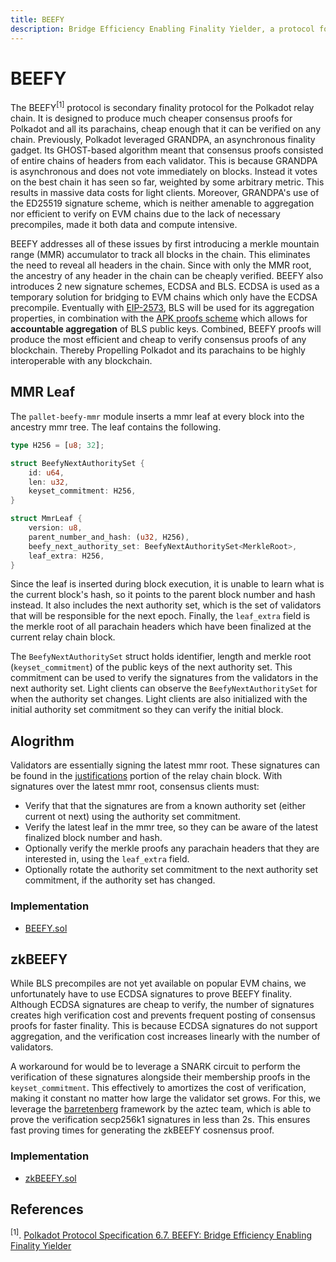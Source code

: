 ```yaml
---
title: BEEFY
description: Bridge Efficiency Enabling Finality Yielder, a protocol for cheap finality proofs on Polkadot.
---
```


<link
  href="https://cdn.jsdelivr.net/npm/katex@0.16.8/dist/katex.min.css"
  rel="stylesheet"
/>


# BEEFY

The BEEFY$^{[1]}$ protocol is secondary finality protocol for the Polkadot relay chain. It is designed to produce much cheaper consensus proofs for Polkadot and all its parachains, cheap enough that it can be verified on any chain. Previously, Polkadot leveraged GRANDPA, an asynchronous finality gadget. Its GHOST-based algorithm meant that consensus proofs consisted of entire chains of headers from each validator. This is because GRANDPA is asynchronous and does not vote immediately on blocks. Instead it votes on the best chain it has seen so far, weighted by some arbitrary metric. This results in massive data costs for light clients. Moreover, GRANDPA's use of the ED25519 signature scheme, which is neither amenable to aggregation nor efficient to verify on EVM chains due to the lack of necessary precompiles, made it both data and compute intensive.

BEEFY addresses all of these issues by first introducing a merkle mountain range (MMR) accumulator to track all blocks in the chain. This eliminates the need to reveal all headers in the chain. Since with only the MMR root, the ancestry of any header in the chain can be cheaply verified. BEEFY also introduces 2 new signature schemes, ECDSA and BLS. ECDSA is used as a temporary solution for bridging to EVM chains which only have the ECDSA precompile. Eventually with [EIP-2573](https://eips.ethereum.org/EIPS/eip-2537), BLS will be used for its aggregation properties, in combination with the [APK proofs scheme](/protocol/cryptography/apk-proofs) which allows for **accountable aggregation** of BLS public keys. Combined, BEEFY proofs will produce the most efficient and cheap to verify consensus proofs of any blockchain. Thereby Propelling Polkadot and its parachains to be highly interoperable with any blockchain.


## MMR Leaf

The `pallet-beefy-mmr` module inserts a mmr leaf at every block into the ancestry mmr tree. The leaf contains the following.


```rust
type H256 = [u8; 32];

struct BeefyNextAuthoritySet {
    id: u64,
    len: u32,
    keyset_commitment: H256,
}

struct MmrLeaf {
    version: u8,
    parent_number_and_hash: (u32, H256),
    beefy_next_authority_set: BeefyNextAuthoritySet<MerkleRoot>,
    leaf_extra: H256,
}
```

Since the leaf is inserted during block execution, it is unable to learn what is the current block's hash, so it points to the parent block number and hash instead. It also includes the next authority set, which is the set of validators that will be responsible for the next epoch. Finally, the `leaf_extra` field is the merkle root of all parachain headers which have been finalized at the current relay chain block.

The `BeefyNextAuthoritySet` struct holds identifier, length and merkle root (`keyset_commitment`) of the public keys of the next authority set. This commitment can be used to verify the signatures from the validators in the next authority set. Light clients can observe the `BeefyNextAuthoritySet` for when the authority set changes. Light clients are also initialized with the initial authority set commitment so they can verify the initial block.

## Alogrithm

Validators are essentially signing the latest mmr root. These signatures can be found in the [justifications](https://spec.polkadot.network/sect-finality#defn-grandpa-justification) portion of the relay chain block. With signatures over the latest mmr root, consensus clients must:

 - Verify that that the signatures are from a known authority set (either current ot next) using the authority set commitment.
 - Verify the latest leaf in the mmr tree, so they can be aware of the latest finalized block number and hash.
 - Optionally verify the merkle proofs any parachain headers that they are interested in, using the `leaf_extra` field.
 - Optionally rotate the authority set commitment to the next authority set commitment, if the authority set has changed.

 ### Implementation

 - [BEEFY.sol](https://github.com/polytope-labs/hyperbridge/blob/main/evm/src/consensus/BeefyV1.sol)


 ## zkBEEFY

 While BLS precompiles are not yet available on popular EVM chains, we unfortunately have to use ECDSA signatures to prove BEEFY finality. Although ECDSA signatures are cheap to verify, the number of signatures creates high verification cost and prevents frequent posting of consensus proofs for faster finality. This is because ECDSA signatures do not support aggregation, and the verification cost increases linearly with the number of validators.

A workaround for would be to leverage a SNARK circuit to perform the verification of these signatures alongside their membership proofs in the `keyset_commitment`. This effectively to amortizes the cost of verification, making it constant no matter how large the validator set grows. For this, we leverage the [barretenberg](https://github.com/AztecProtocol/barretenberg) framework by the aztec team, which is able to prove the verification secp256k1 signatures in less than 2s. This ensures fast proving times for generating the zkBEEFY cosnensus proof.

 ### Implementation

- [zkBEEFY.sol](https://github.com/polytope-labs/hyperbridge/blob/main/evm/src/consensus/ZkBeefy.sol)

## References

${^{[1]}}$. [Polkadot Protocol Specification 6.7. BEEFY: Bridge Efficiency Enabling Finality Yielder](https://spec.polkadot.network/sect-finality#sect-grandpa-beefy)
